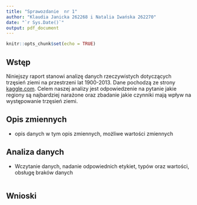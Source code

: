 ```yaml
---
title: "Sprawozdanie  nr 1"
author: "Klaudia Janicka 262268 i Natalia Iwańska 262270"
date: "`r Sys.Date()`"
output: pdf_document
---
```


```r
knitr::opts_chunk$set(echo = TRUE)
```

## Wstęp

Niniejszy raport stanowi analizę danych rzeczywistych dotyczących trzęsień ziemi na przestrzeni lat 1900-2013. Dane pochodzą ze strony [kaggle.com](https://www.kaggle.com/datasets/varunsaikanuri/earthquakes-from-1900-2013).
Celem naszej analizy jest odpowiedzenie na pytanie jakie regiony są najbardziej narażone oraz zbadanie jakie czynniki mają wpływ na występowanie trzęsień ziemi.


## Opis zmiennych

- opis danych w tym opis zmiennych, możliwe wartości zmiennych


## Analiza danych

- Wczytanie danych, nadanie odpowiednich etykiet, typów oraz wartości, obsługę braków danych

```r


```


## Wnioski
